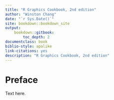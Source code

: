 ```yaml
--- 
title: "R Graphics Cookbook, 2nd edition"
author: "Winston Chang"
date: "`r Sys.Date()`"
site: bookdown::bookdown_site
output:
    bookdown::gitbook:
        toc_depth: 2
documentclass: book
biblio-style: apalike
link-citations: yes
description: "R Graphics Cookbook, 2nd edition"
---
```


Preface {-}
=======

Text here.
